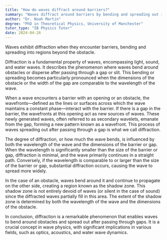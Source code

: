 ```yaml
---
title: "How do waves diffract around barriers?"
summary: "Waves diffract around barriers by bending and spreading out into the region beyond the barrier."
author: "Dr. Noah Martin"
degree: "PhD in Theoretical Physics, University of Manchester"
tutor_type: "IB Physics Tutor"
date: 2024-04-26
---
```


Waves exhibit diffraction when they encounter barriers, bending and spreading into regions beyond the obstacle.

Diffraction is a fundamental property of waves, encompassing light, sound, and water waves. It describes the phenomenon where waves bend around obstacles or disperse after passing through a gap or slit. This bending or spreading becomes particularly pronounced when the dimensions of the obstacle or the width of the gap are comparable to the wavelength of the wave.

When a wave encounters a barrier with an opening or an obstacle, the wavefronts—defined as the lines or surfaces across which the wave maintains a constant phase—interact with the barrier. If there is a gap in the barrier, the wavefronts at this opening act as new sources of waves. These newly generated waves, often referred to as secondary wavelets, emanate from the gap, forming a new pattern known as a wavefront. This process of waves spreading out after passing through a gap is what we call diffraction.

The degree of diffraction, or how much the wave bends, is influenced by both the wavelength of the wave and the dimensions of the barrier or gap. When the wavelength is significantly smaller than the size of the barrier or gap, diffraction is minimal, and the wave primarily continues in a straight path. Conversely, if the wavelength is comparable to or larger than the size of the barrier or gap, substantial diffraction occurs, causing the wave to spread more widely.

In the case of an obstacle, waves bend around it and continue to propagate on the other side, creating a region known as the shadow zone. This shadow zone is not entirely devoid of waves (or silent in the case of sound) since the diffracted waves partially fill in this area. The extent of the shadow zone is determined by both the wavelength of the wave and the dimensions of the obstacle.

In conclusion, diffraction is a remarkable phenomenon that enables waves to bend around obstacles and spread out after passing through gaps. It is a crucial concept in wave physics, with significant implications in various fields, such as optics, acoustics, and water wave dynamics.
    